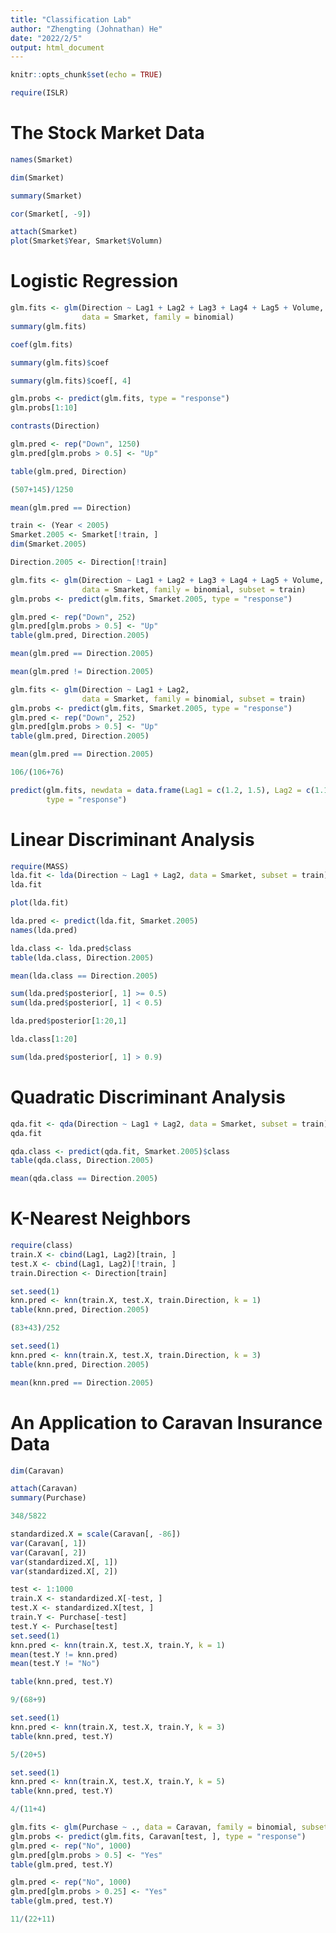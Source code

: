 ```yaml
---
title: "Classification Lab"
author: "Zhengting (Johnathan) He"
date: "2022/2/5"
output: html_document
---
```



```r
knitr::opts_chunk$set(echo = TRUE)
```


```r
require(ISLR)
```


# The Stock Market Data


```r
names(Smarket)
```


```r
dim(Smarket)
```


```r
summary(Smarket)
```


```r
cor(Smarket[, -9])
```


```r
attach(Smarket)
plot(Smarket$Year, Smarket$Volumn)
```


# Logistic Regression


```r
glm.fits <- glm(Direction ~ Lag1 + Lag2 + Lag3 + Lag4 + Lag5 + Volume,
                data = Smarket, family = binomial)
summary(glm.fits)
```


```r
coef(glm.fits)
```


```r
summary(glm.fits)$coef
```


```r
summary(glm.fits)$coef[, 4]
```


```r
glm.probs <- predict(glm.fits, type = "response")
glm.probs[1:10]
```


```r
contrasts(Direction)
```


```r
glm.pred <- rep("Down", 1250)
glm.pred[glm.probs > 0.5] <- "Up"
```


```r
table(glm.pred, Direction)
```


```r
(507+145)/1250
```


```r
mean(glm.pred == Direction)
```


```r
train <- (Year < 2005)
Smarket.2005 <- Smarket[!train, ]
dim(Smarket.2005)
```


```r
Direction.2005 <- Direction[!train]
```


```r
glm.fits <- glm(Direction ~ Lag1 + Lag2 + Lag3 + Lag4 + Lag5 + Volume,
                data = Smarket, family = binomial, subset = train)
glm.probs <- predict(glm.fits, Smarket.2005, type = "response")
```


```r
glm.pred <- rep("Down", 252)
glm.pred[glm.probs > 0.5] <- "Up"
table(glm.pred, Direction.2005)
```


```r
mean(glm.pred == Direction.2005)
```


```r
mean(glm.pred != Direction.2005)
```


```r
glm.fits <- glm(Direction ~ Lag1 + Lag2,
                data = Smarket, family = binomial, subset = train)
glm.probs <- predict(glm.fits, Smarket.2005, type = "response")
glm.pred <- rep("Down", 252)
glm.pred[glm.probs > 0.5] <- "Up"
table(glm.pred, Direction.2005)
```


```r
mean(glm.pred == Direction.2005)
```


```r
106/(106+76)
```


```r
predict(glm.fits, newdata = data.frame(Lag1 = c(1.2, 1.5), Lag2 = c(1.1, -0.8)),
        type = "response")
```


# Linear Discriminant Analysis


```r
require(MASS)
lda.fit <- lda(Direction ~ Lag1 + Lag2, data = Smarket, subset = train)
lda.fit
```


```r
plot(lda.fit)
```


```r
lda.pred <- predict(lda.fit, Smarket.2005)
names(lda.pred)
```


```r
lda.class <- lda.pred$class
table(lda.class, Direction.2005)
```


```r
mean(lda.class == Direction.2005)
```


```r
sum(lda.pred$posterior[, 1] >= 0.5)
sum(lda.pred$posterior[, 1] < 0.5)
```


```r
lda.pred$posterior[1:20,1]
```


```r
lda.class[1:20]
```


```r
sum(lda.pred$posterior[, 1] > 0.9)
```


# Quadratic Discriminant Analysis


```r
qda.fit <- qda(Direction ~ Lag1 + Lag2, data = Smarket, subset = train)
qda.fit
```


```r
qda.class <- predict(qda.fit, Smarket.2005)$class
table(qda.class, Direction.2005)
```


```r
mean(qda.class == Direction.2005)
```


# K-Nearest Neighbors


```r
require(class)
train.X <- cbind(Lag1, Lag2)[train, ]
test.X <- cbind(Lag1, Lag2)[!train, ]
train.Direction <- Direction[train]
```


```r
set.seed(1)
knn.pred <- knn(train.X, test.X, train.Direction, k = 1)
table(knn.pred, Direction.2005)
```


```r
(83+43)/252
```


```r
set.seed(1)
knn.pred <- knn(train.X, test.X, train.Direction, k = 3)
table(knn.pred, Direction.2005)
```


```r
mean(knn.pred == Direction.2005)
```


# An Application to Caravan Insurance Data


```r
dim(Caravan)
```


```r
attach(Caravan)
summary(Purchase)
```


```r
348/5822
```


```r
standardized.X = scale(Caravan[, -86])
var(Caravan[, 1])
var(Caravan[, 2])
var(standardized.X[, 1])
var(standardized.X[, 2])
```


```r
test <- 1:1000
train.X <- standardized.X[-test, ]
test.X <- standardized.X[test, ]
train.Y <- Purchase[-test]
test.Y <- Purchase[test]
set.seed(1)
knn.pred <- knn(train.X, test.X, train.Y, k = 1)
mean(test.Y != knn.pred)
mean(test.Y != "No")
```


```r
table(knn.pred, test.Y)
```


```r
9/(68+9)
```


```r
set.seed(1)
knn.pred <- knn(train.X, test.X, train.Y, k = 3)
table(knn.pred, test.Y)
```


```r
5/(20+5)
```


```r
set.seed(1)
knn.pred <- knn(train.X, test.X, train.Y, k = 5)
table(knn.pred, test.Y)
```


```r
4/(11+4)
```


```r
glm.fits <- glm(Purchase ~ ., data = Caravan, family = binomial, subset = -test)
glm.probs <- predict(glm.fits, Caravan[test, ], type = "response")
glm.pred <- rep("No", 1000)
glm.pred[glm.probs > 0.5] <- "Yes"
table(glm.pred, test.Y)
```


```r
glm.pred <- rep("No", 1000)
glm.pred[glm.probs > 0.25] <- "Yes"
table(glm.pred, test.Y)
```


```r
11/(22+11)
```

